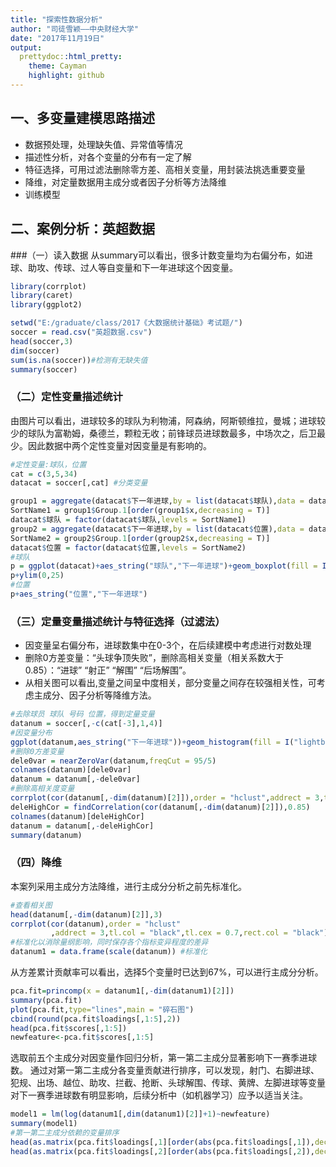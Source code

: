 ---
title: "探索性数据分析"
author: "司徒雪颖——中央财经大学"
date: "2017年11月19日"
output:
  prettydoc::html_pretty:
    theme: Cayman
    highlight: github
---

## 一、多变量建模思路描述
- 数据预处理，处理缺失值、异常值等情况
- 描述性分析，对各个变量的分布有一定了解
- 特征选择，可用过滤法删除零方差、高相关变量，用封装法挑选重要变量
- 降维，对定量数据用主成分或者因子分析等方法降维
- 训练模型

## 二、案例分析：英超数据
###（一）读入数据
从summary可以看出，很多计数变量均为右偏分布，如进球、助攻、传球、过人等自变量和下一年进球这个因变量。
```{r,warning=FALSE,message=FALSE}
library(corrplot)
library(caret)
library(ggplot2)

setwd("E:/graduate/class/2017《大数据统计基础》考试题/")
soccer = read.csv("英超数据.csv")
head(soccer,3)
dim(soccer)
sum(is.na(soccer))#检测有无缺失值
summary(soccer)
```


### （二）定性变量描述统计
由图片可以看出，进球较多的球队为利物浦，阿森纳，阿斯顿维拉，曼城；进球较少的球队为富勒姆，桑德兰，颗粒无收；前锋球员进球数最多，中场次之，后卫最少。因此数据中两个定性变量对因变量是有影响的。
```{r,warning=FALSE,message=FALSE}
#定性变量:球队，位置
cat = c(3,5,34)
datacat = soccer[,cat] #分类变量

group1 = aggregate(datacat$下一年进球,by = list(datacat$球队),data = datacat,"median")
SortName1 = group1$Group.1[order(group1$x,decreasing = T)]
datacat$球队 = factor(datacat$球队,levels = SortName1)
group2 = aggregate(datacat$下一年进球,by = list(datacat$位置),data = datacat,"median")
SortName2 = group2$Group.1[order(group2$x,decreasing = T)]
datacat$位置 = factor(datacat$位置,levels = SortName2)
#球队
p = ggplot(datacat)+aes_string("球队","下一年进球")+geom_boxplot(fill = I("lightblue"),outlier.size = NA,outlier.colour = NA)
p+ylim(0,25)
#位置
p+aes_string("位置","下一年进球")
```

### （三）定量变量描述统计与特征选择（过滤法）
- 因变量呈右偏分布，进球数集中在0-3个，在后续建模中考虑进行对数处理
- 删除0方差变量："头球争顶失败"，删除高相关变量（相关系数大于0.85）："进球" "射正"  "解围"  "后场解围"。
- 从相关图可以看出,变量之间呈中度相关，部分变量之间存在较强相关性，可考虑主成分、因子分析等降维方法。

```{r,warning=FALSE,message=FALSE}
#去除球员 球队 号码 位置，得到定量变量
datanum = soccer[,-c(cat[-3],1,4)]
#因变量分布
ggplot(datanum,aes_string("下一年进球"))+geom_histogram(fill = I("lightblue"))
#删除0方差变量
dele0var = nearZeroVar(datanum,freqCut = 95/5)
colnames(datanum)[dele0var]
datanum = datanum[,-dele0var]
#删除高相关度变量
corrplot(cor(datanum[,-dim(datanum)[2]]),order = "hclust",addrect = 3,tl.col = "black",tl.cex = 0.7,rect.col = "black")
deleHighCor = findCorrelation(cor(datanum[,-dim(datanum)[2]]),0.85)
colnames(datanum)[deleHighCor]
datanum = datanum[,-deleHighCor]
summary(datanum)
```
### （四）降维
本案列采用主成分方法降维，进行主成分分析之前先标准化。
```{r,warning=FALSE,message=FALSE}
#查看相关图
head(datanum[,-dim(datanum)[2]],3)
corrplot(cor(datanum),order = "hclust"
         ,addrect = 3,tl.col = "black",tl.cex = 0.7,rect.col = "black")
#标准化以消除量纲影响，同时保存各个指标变异程度的差异
datanum1 = data.frame(scale(datanum)) #标准化
```
从方差累计贡献率可以看出，选择5个变量时已达到67%，可以进行主成分分析。
```{r,warning=FALSE,message=FALSE}
pca.fit=princomp(x = datanum1[,-dim(datanum1)[2]])
summary(pca.fit)  
plot(pca.fit,type="lines",main = "碎石图")  
cbind(round(pca.fit$loadings[,1:5],2))
head(pca.fit$scores[,1:5])
newfeature<-pca.fit$scores[,1:5]

```

选取前五个主成分对因变量作回归分析，第一第二主成分显著影响下一赛季进球数。
通过对第一第二主成分各变量贡献进行排序，可以发现，射门、右脚进球、犯规、出场、越位、助攻、拦截、抢断、头球解围、传球、黄牌、左脚进球等变量对下一赛季进球数有明显影响，后续分析中（如机器学习）应予以适当关注。
```{r,warning=FALSE,message=FALSE}
model1 = lm(log(datanum1[,dim(datanum1)[2]]+1)~newfeature)
summary(model1)
#第一第二主成分依赖的变量排序
head(as.matrix(pca.fit$loadings[,1][order(abs(pca.fit$loadings[,1]),decreasing = T)]))
head(as.matrix(pca.fit$loadings[,2][order(abs(pca.fit$loadings[,2]),decreasing = T)]))
```
